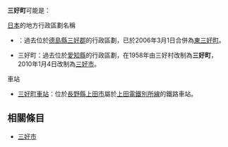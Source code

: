 {{disambig|S三|Cat=三字日本地名消歧義}}

'''三好町'''可能是：

; [[日本|日本]]的地方行政區劃名稱
* {{tsl|ja|三好町|三好町 (德島縣)}}：過去位於[[德島縣|德島縣]][[三好郡|三好郡]]的行政區劃，已於2006年3月1日合併為[[東三好町|東三好町]]。
* 三好町：過去位於[[愛知縣|愛知縣]]的行政區劃，在1958年由三好村改制為'''三好町'''，2010年1月4日改制為[[三好市_(愛知縣)|三好市]]。

; 車站
* [[三好町車站|三好町車站]]：位於[[長野縣|長野縣]][[上田市|上田市]]屬於[[上田交通|上田電鐵]][[別所線|別所線]]的鐵路車站。

==相關條目==
* [[三好市|三好市]]